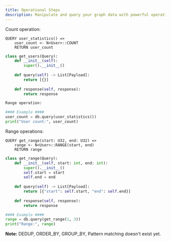 ```yaml
---
title: Operational Steps
description: Manipulate and query your graph data with powerful operations.
---
```

Count operation:

```text tab="Helix"
QUERY user_statistics() =>
    user_count <- N<User>::COUNT
    RETURN user_count
```

```py tab="Python"
class get_users(Query):
    def __init__(self):
        super().__init__()
    
    def query(self) -> List[Payload]:
        return [{}]
    
    def response(self, response):
        return response

Range operation:

#### Example ####
user_count = db.query(user_statistics())
print("User count:", user_count)
```

Range operations:

```text tab="Helix"
QUERY get_range(start: U32, end: U32) =>
    range <- N<User>::RANGE(start, end)
    RETURN range
```

```py tab="Python"
class get_range(Query):
    def __init__(self, start: int, end: int):
        super().__init__()
        self.start = start
        self.end = end
    
    def query(self) -> List[Payload]:
        return [{"start": self.start, "end": self.end}]
    
    def response(self, response):
        return response

#### Example ####
range = db.query(get_range(1, 3))
print("Range:", range)
```

**Note:** DEDUP, ORDER_BY, GROUP_BY, Pattern matching doesn't exist yet.
